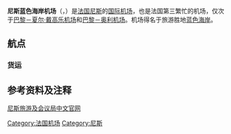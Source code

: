 {{coord|43|39|55|N|007|12|54|E|type:airport|display=title}}
{{noteTA
|G1=法国地名
|G2=单位
}}
{{Infobox Airport
| airport_name = <center>尼斯蓝色海岸机场<br><small>{{lang|fr|Aéroport Nice Côte d'Azur}}</small></center>
| photo = Nice airport.jpg
| IATA         = NCE
| ICAO         = LFMN
| type         = [[民用航空|民用]]
| city         = [[尼斯|尼斯]]、[[摩纳哥|摩纳哥]]、[[戛纳|戛纳]]、[[圣特罗佩|圣特罗佩]]
| location     = [[法国|法国]]尼斯
| elevation    = 4米
| website      = [http://www.nice.aeroport.fr/include/default.asp?l=2 www.nice.aeroport.fr]
| metric-rwy   = Y
| r1-number    = 04L/22R
| r1-length-f  = 8,432
| r1-length-m  = 2,570
| r1-surface   = [[沥青|沥青]][[跑道|跑道]]
| r2-number    = 04R/22L
| r2-length-f  = 9,711
| r2-length-m  = 2,960
| r2-surface   = [[沥青|沥青]][[跑道|跑道]]
| stat-year    = 2019
| stat1-header = 起降架次
| stat1-data   = 177,718
| stat2-header = 商业航班客流量
| stat2-data   = 14,485,423
| footnotes    = Airport data from French AIP.<ref name=AIP>{{AIP FR|LFMN|name='''NICE''' CÔTE D'AZUR}}</ref><br /> Statistics from official airport web site.<ref>[https://corporate.nice.aeroport.fr/About-us/NEWS-MEDIA/Statistics/Annual-statistics-since-1947 Nice Côte d'Azur Airport: 2019 airport statistics]</ref>
}}

'''尼斯蓝色海岸机场'''（{{lang-fr|Aéroport Nice Côte d'Azur}}，{{Airport codes|NCE|LFMN}}）是[[法国|法国]][[尼斯|尼斯]]的[[国际机场|国际]][[机场|机场]]，也是法国第三繁忙的机场，仅次于[[巴黎－夏尔·戴高乐机场|巴黎－夏尔·戴高乐机场]]和[[巴黎－奥利机场|巴黎－奥利机场]]。机场得名于旅游胜地[[蓝色海岸|蓝色海岸]]。

==航点==
{{Airport-dest-list
|3rdcoltitle = 航站楼
| {{flagicon|Ireland}}[[爱尔兰航空|爱尔兰航空]] | [[都柏林機場|都柏林]] <br> '''季节性''': [[科克機場|科克]] | 1
| {{flagicon|Russia}}[[俄罗斯航空|俄罗斯航空]] | [[謝列梅捷沃國際機場|莫斯科-謝列梅捷沃]]| 2
| {{flagicon|阿爾及利亞}}[[阿爾及利亞航空|阿爾及利亞航空]] | [[阿爾及爾胡阿里·布邁丁機場|阿尔及尔]]、[[穆罕默德·布迪亞夫國際機場|康斯坦丁]] | 2
| {{flagicon|FRA}}[[法国航空|法国航空]]|[[雅典國際機場|雅典]]、[[巴塞羅那機場|巴塞罗那]]、[[伊斯坦堡阿塔圖克機場|伊斯坦布尔-阿塔圖克]]、[[里爾機場|里尔]]、里昂、南特、那不勒斯、巴黎-夏爾·戴高樂、巴黎-奥利、斯特拉斯堡、特拉维夫-本-古里安、图卢兹、突尼斯、威尼斯 | 2
| {{flagicon|FRA}}法国航空旗下<br>
 [[科西嘉航空|科西嘉航空]] | 阿雅克肖, 巴斯蒂亞, 卡爾維, Figari | 2
| {{flagicon|FRA}}法国航空旗下<br>
[[不列特航空|不列特航空]] | Brest, Caen, Clermont-Ferrand, Limoges、雷恩 | 2
| {{flagicon|FRA}}法国航空旗下<br>
[[法國霍普航空|法國霍普航空]] | Biarritz、波尔多、Clermont-Ferrand、里昂、Metz/Nancy | 2
| {{flagicon|Canada}}[[加拿大越洋航空|加拿大越洋航空]] | '''季节性''': 蒙特利尔-Trudeau | 1
| {{flagicon|Latvia}}[[波罗的海航空|波罗的海航空]] | '''季节性''': 里加 | 1
| {{flagicon|Italy}}[[意大利航空|意大利航空]] | 罗马航空-Fiumicino | 2
| {{flagicon|Austria}}[[奥地利航空|奥地利航空]]旗下<br>
 [[蒂羅林航空|蒂羅林航空]] |维也纳 | 1
| {{flagicon|Italy}}[[Blu-express|Blu-express]] | 罗马-Fiumicino | 1
| {{flagicon|羅馬尼亞}}[[藍色航空_(羅馬尼亞)|蓝色航空]] | [[布加勒斯特伯尼亞薩-奧雷爾·弗拉伊庫國際機場|布加勒斯特-伯尼亞薩]]| 1
| {{flagicon|UK}}[[Bmibaby|Bmibaby]] | '''季节性''': 伯明翰、东米德兰兹| 1
| {{flagicon|UK}}[[英国航空|英国航空]] |伦敦-盖特威克、伦敦-希斯罗 | 1
| {{flagicon|UK}}英国航空旗下 <br>
[[英航城市飛行者|英航城市飛行者]]| 伦敦-城市 | 1
| {{flagicon|Belgium}}[[布鲁塞尔航空|布鲁塞尔航空]] | 布鲁塞尔 | 1
| {{flagicon|Denmark}}[[Cimber_Sterling|Cimber Sterling]] | '''季节性''': 哥本哈根 | 1
| {{flagicon|USA}}[[达美航空|达美航空]] | '''季节性''': [[約翰·甘迺迪國際機場|纽约-JFK]] | 2
| {{flagicon|UK}}[[易捷航空|易捷航空]] | 巴塞罗那、柏林-勃兰登堡、波尔多、布里斯托尔、布鲁塞尔、里尔、利物浦、伦敦-盖特威克、伦敦-卢顿、伦敦-斯坦斯特的、里昂、南特、那不勒斯、巴黎-Charles de Gaulle、巴黎-奥利、罗马-Fiumicino、图卢兹、威尼斯 <br> '''季节性:''' 贝尔法斯特-International、爱丁堡、纽卡斯尔 | 2
| {{flagicon|Switzerland}}[[瑞士易捷航空|瑞士易捷航空]] | [[巴塞爾-米盧斯-弗賴堡歐洲機場|巴塞尔/米盧斯]]、日内瓦 | 2
| {{flagicon|ARE}}[[阿联酋航空|-{阿}-聯酋航空]] | 迪拜 | 1
| {{flagicon|UK}}[[弗萊比航空|弗萊比航空]] | '''季节性''': 南安普顿 | 1
| {{flagicon|芬兰}}[[芬兰航空|芬兰航空]] | '''季节性''': Helsinki | 2
| {{flagicon|Germany}}[[德國之翼|德國之翼]] | Cologne/波恩 | 1
| {{flagicon|摩纳哥}}[[摩纳哥直升机航空|摩纳哥直升机航空]] | 摩纳哥 | 2
| {{flagicon|Spain}}[[諾斯特姆航空|諾斯特姆航空]] | 巴塞罗那，马德里<br> '''季节性''': Ibiza, Malaga, Palma de Mallorca | 1
| {{flagicon|Israel}}[[以斯雷航空|以斯雷航空]] | '''季节性''': 特拉维夫 | 1
| {{flagicon|England}}[[捷特二航空|捷特二航空]] | '''季节性''': 格拉斯哥，利兹/Bradford、曼彻斯特 | 1
| {{flagicon|荷兰}}[[荷蘭皇家城市短途航空|荷蘭皇家城市短途航空]] | 阿姆斯特丹 | 2
| {{flagicon|Poland}}[[LOT波蘭航空|LOT波蘭航空]] | 华沙 | 1
| {{flagicon|Germany}}[[汉莎航空|汉莎航空]] | 法兰克福、[[柏林勃蘭登堡機場|柏林-勃蘭登堡]]、杜赛尔多夫 | 1
| {{flagicon|Germany}}[[奧格斯堡航空|奧格斯堡航空]] | 慕尼黑 | 1
| {{flagicon|Germany}}[[欧洲之翼|欧洲之翼]] | [[杜塞道夫機場|杜赛尔多夫]]、汉堡 | 1
| {{flagicon|Germany}}[[漢莎城際航空|漢莎城際航空]] | [[慕尼黑機場|慕尼黑]], 汉堡 | 1
| {{flagicon|卢森堡}}[[卢森堡航空|卢森堡航空]] | 卢森堡 | 1
| {{flagicon|黎巴嫩}}[[中东航空|中东航空]] | '''季節性''': 贝鲁特 | 2
| {{flagicon|挪威}}[[挪威穿梭航空|挪威穿梭航空]] | 哥本哈根、[[奧斯陸加勒穆恩機場|奥斯陆-加勒穆恩]], 奥斯陆，[[斯德哥爾摩－阿蘭達機場|斯德哥尔摩-阿蘭達]]  <br> '''季节性''': 贝尔根、[[哥德堡－蘭德維特機場|哥德堡-蘭德維特]]、赫尔辛基、斯塔万格、特罗赫姆 | 1
| {{flagicon|卡塔尔}}[[卡塔尔航空|卡塔尔航空]] | 多哈 | 1
| {{flagicon|俄罗斯}}[[俄罗斯国家航空|俄罗斯国家航空]] |圣彼得堡| 1
| {{flagicon|摩洛哥}}[[摩洛哥皇家航空|摩洛哥皇家航空]] | 卡萨布兰卡、马拉喀什 | 2
| {{flagicon|愛爾蘭}}[[瑞安航空|瑞安航空]] | '''Seasonal''': 都柏林 | 1
| {{flagicon|Denmark}}{{flagicon|Norway}}{{flagicon|Sweden}}[[北欧航空|北欧航空]] | 哥本哈根 <br> '''季节性''': [[奧斯陸加勒穆恩機場|奥斯陆-加勒穆恩]]、贝尔根、斯塔万格、[[斯德哥爾摩－阿蘭達機場|斯德哥尔摩-阿蘭達]]| 1
| {{flagicon|Switzerland}}{{link-en|天際航空|SkyWork Airlines}} | '''季节性:''' 伯尔尼 | TBD
| {{flagicon|捷克}}[[Smart_Wings|Smart Wings]] | '''季节性''': 布拉格 | 2
| {{flagicon|Switzerland}}[[瑞士国际航空|瑞士国际航空]] | 日内瓦、苏黎世 | 1
| {{flagicon|維德角}}[[維德角航空|維德角航空]] | '''季节性''': [[納爾遜·曼德拉國際機場|培亞]]| 1
| {{flagicon|Romania}}[[羅馬尼亞航空|羅馬尼亞航空]] | '''季节性''': [[布加勒斯特奧托佩尼－亨利·科安德國際機場|布加勒斯特-亨利·科安德]]  | 2
| {{flagicon|荷蘭}}[[泛航航空|泛航航空]] | 阿姆斯特丹、埃因霍温、鹿特丹 | 1
| {{flagicon|突尼斯}}[[突尼斯航空|突尼斯航空]] | [[傑爾巴-傑爾吉斯國際機場|傑爾巴]], [[莫納斯提爾哈比卜·布爾吉巴國際機場|莫納斯提爾]]、[[突尼斯-迦太基國際機場|突尼斯]] <br> '''季節性''': Tozeur | 2
| {{flagicon|土耳其}}[[土耳其航空|土耳其航空]] | [[伊斯坦堡阿塔圖克機場|伊斯坦布尔-阿塔圖克]]| 1
| {{flagicon|乌克兰}}[[乌克兰国际航空|乌克兰国际航空]] | '''季節性''': [[鮑里斯波爾國際機場|基辅-鮑里斯波爾]]| 1
| {{flagicon|Spain}}[[伏林航空|伏林航空]] | 巴塞罗那 | 1
}}

===货运===
{{Airport-dest-list
|[[DHL_Aviation|DHL Aviation]] operated by [[Exin|Exin]]|Marseille
}}

== 参考资料及注释 ==
{{Reflist}}

{{法国机场}}

[[Category:法国机场|Category:法国机场]]
[[Category:尼斯|Category:尼斯]]

[http://zh.nicetourisme.com/ 尼斯旅游及会议局中文官网] {{Wayback|url=http://zh.nicetourisme.com/ |date=20120329030225 }}